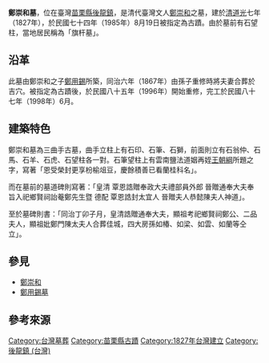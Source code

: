 {{coord|24.6019126240467|N|120.78051174687|E|format=dms|display=title}}
{{tw monument
|name=鄭崇和墓
|imagename=鄭崇和墓神道碑
|othername=
|formalname=
|level=國定古蹟（原二級）
|class=陵墓
|time={{QING}}[[道光|道光]]七年（1827年）{{r|文}}
|location={{ROC-TW}}<br>[[苗栗縣|苗栗縣]][[後龍鎮_(台灣)|後龍鎮]][[龍坑里|龍坑]]-{里}-十班坑段
|open=全天
|cost=免費
|website=
|reg_url=https://nchdb.boch.gov.tw/assets/advanceSearch/monument/19850819000059
|image=鄭崇和墓神道碑.JPG
}}

'''鄭崇和墓'''，位在臺灣[[苗栗縣|苗栗縣]][[後龍鎮_(台灣)|後龍鎮]]，是清代臺灣文人[[鄭崇和|鄭崇和]]之墓，建於[[清|清]][[道光|道光]]七年（1827年），於民國七十四年（1985年）8月19日被指定為古蹟。由於墓前有石望柱，當地居民稱為「旗杆墓」。{{r|陳}}{{r|文}}

== 沿革 ==
此墓由鄭崇和之子[[鄭用錫|鄭用錫]]所築，同治六年（1867年）由孫子重修時將夫妻合葬於吉穴。被指定為古蹟後，於民國八十五年（1996年）開始重修，完工於民國八十七年（1998年）6月。{{r|陳}}

== 建築特色 ==
鄭崇和墓為三曲手古墓，曲手立柱上有石印、石筆、石獅，前面則立有石翁仲、石馬、石羊、石虎、石望柱各一對。石筆望柱上有雲南鹽法道姻再姪[[王朝綱|王朝綱]]所題之字，寫著「恩受榮封更享枌榆俎豆，慶餘積善已看蘭桂科名」。{{r|陳}}

而在墓前的墓道碑則寫著：「皇清 覃恩誥贈奉政大夫禮部員外郎 晉贈通奉大夫奉 旨入祀鄉賢祠詒菴鄭先生暨 德配 覃恩誥封太宜人 晉贈夫人恭懿陳夫人神道」。{{r|陳}}

至於墓碑則書：「同治丁卯子月，皇清誥贈通奉大夫，顯祖考祀鄉賢祠鄭公、二品夫人，顯祖妣鄭門陳太夫人合葬佳城，四大房孫如椿、如梁、如雲、如蘭等仝立」。{{r|陳}}

== 參見 ==
*[[鄭崇和|鄭崇和]]
*[[鄭用錫墓|鄭用錫墓]]

== 參考來源 ==
{{reflist|refs=
<ref name="陳">{{cite book|author=陳仕賢 |title=《台灣的古墓》 |publisher=遠足文化 |location=臺北縣新店市 |isbn=978-986-6731-01-3 |pages=75－77頁 |date=2007年10月}}</ref>
<ref name="文">{{cite web |url=https://nchdb.boch.gov.tw/assets/advanceSearch/monument/19850819000059 |title=鄭崇和墓 |publisher=文化資產局 |accessdate= |archive-date=2019-05-02 |archive-url=https://web.archive.org/web/20190502052027/https://nchdb.boch.gov.tw/assets/advanceSearch/monument/19850819000059 |dead-url=no }}</ref>
}}

{{中華民國國定古蹟}}
{{苗栗縣文化資產}}

[[Category:台灣墓葬|Category:台灣墓葬]]
[[Category:苗栗縣古蹟|Category:苗栗縣古蹟]]
[[Category:1827年台灣建立|Category:1827年台灣建立]]
[[Category:後龍鎮_(台灣)|Category:後龍鎮 (台灣)]]